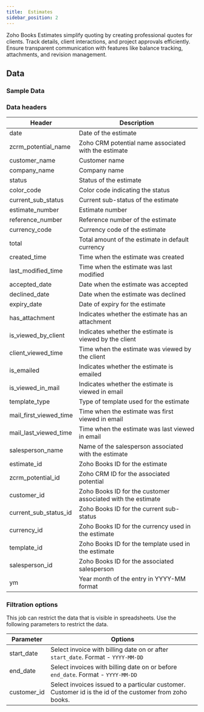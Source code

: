 ```yaml
---
title:  Estimates
sidebar_position: 2
---
```




Zoho Books Estimates simplify quoting by creating professional quotes for clients. Track details, client interactions, and project approvals efficiently. Ensure transparent communication with features like balance tracking, attachments, and revision management.

<AddJob
  template="gsheet_zoho_books_estimates"
/>


## Data

### Sample Data

<Gsheet
  src="https://docs.google.com/spreadsheets/d/1-gX-uq5YrTW-6gQJYM-mNXitEOfJLTiQCvPtV8CR1Yc/edit#gid=1625528809"
/>


### Data headers

| Header                  | Description                                         |
|-------------------------|-----------------------------------------------------|
| date                    | Date of the estimate                                |
| zcrm_potential_name     | Zoho CRM potential name associated with the estimate|
| customer_name           | Customer name                                       |
| company_name            | Company name                                        |
| status                  | Status of the estimate                              |
| color_code              | Color code indicating the status                    |
| current_sub_status      | Current sub-status of the estimate                  |
| estimate_number         | Estimate number                                     |
| reference_number        | Reference number of the estimate                    |
| currency_code           | Currency code of the estimate                       |
| total                   | Total amount of the estimate in default currency    |
| created_time            | Time when the estimate was created                  |
| last_modified_time      | Time when the estimate was last modified            |
| accepted_date           | Date when the estimate was accepted                 |
| declined_date           | Date when the estimate was declined                 |
| expiry_date             | Date of expiry for the estimate                      |
| has_attachment          | Indicates whether the estimate has an attachment    |
| is_viewed_by_client     | Indicates whether the estimate is viewed by the client|
| client_viewed_time      | Time when the estimate was viewed by the client      |
| is_emailed              | Indicates whether the estimate is emailed           |
| is_viewed_in_mail       | Indicates whether the estimate is viewed in email    |
| template_type           | Type of template used for the estimate               |
| mail_first_viewed_time  | Time when the estimate was first viewed in email    |
| mail_last_viewed_time   | Time when the estimate was last viewed in email     |
| salesperson_name        | Name of the salesperson associated with the estimate |
| estimate_id             | Zoho Books ID for the estimate                       |
| zcrm_potential_id       | Zoho CRM ID for the associated potential             |
| customer_id             | Zoho Books ID for the customer associated with the estimate|
| current_sub_status_id   | Zoho Books ID for the current sub-status             |
| currency_id             | Zoho Books ID for the currency used in the estimate  |
| template_id             | Zoho Books ID for the template used in the estimate  |
| salesperson_id          | Zoho Books ID for the associated salesperson        |
| ym                      | Year month of the entry in YYYY-MM format            |


### Filtration options

This job can restrict the data that is visible in spreadsheets. Use the following parameters to restrict the data.

| Parameter | Options |
|----|----|
| start_date | Select invoice with billing date on or after `start_date`. Format - `YYYY-MM-DD` |
| end_date | Select invoices with billing date on or before `end_date`. Format - `YYYY-MM-DD` |
| customer_id | Select invoices issued to a particular customer. Customer id is the id of the customer from zoho books.  |



<!---
## Others

### Similar jobs

Similar sort of data can be achieved by using get accounting transaction job and filtering it by invoice type. 

### Reports that use this job

Here are some of the report templates that use this job: 
-->